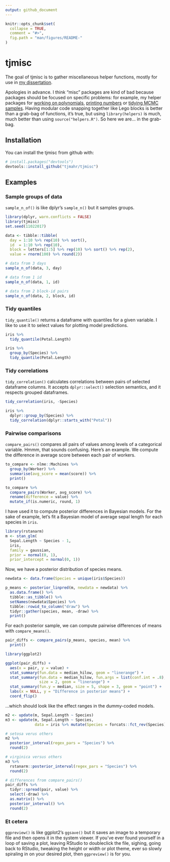 ```yaml
---
output: github_document
---
```


<!-- README.md is generated from README.Rmd. Please edit that file -->

```r
knitr::opts_chunk$set(
  collapse = TRUE,
  comment = "#>",
  fig.path = "man/figures/README-"
)
```

# tjmisc

The goal of tjmisc is to gather miscellaneous helper functions, mostly for use 
in [my dissertation](https://github.com/tjmahr/dissertation). 

Apologies in advance. I think "misc" packages are kind of bad because packages
should be focused on specific problems: for example, my helper packages for
[working on polynomials](https://github.com/tjmahr/polypoly),
[printing numbers](https://github.com/tjmahr/printy) or 
[tidying MCMC samples](https://github.com/tjmahr/tristan). Having modular code
snapping together like Lego blocks is better than a grab-bag of functions, it's
true, but using `library(helpers)` is much, much better than using
`source("helpers.R")`. So here we are... in the grab-bag.


## Installation

You can install the tjmisc from github with:

```r
# install.packages("devtools")
devtools::install_github("tjmahr/tjmisc")
```

## Examples

### Sample groups of data

`sample_n_of()` is like dplyr's `sample_n()` but it samples groups. 

```r
library(dplyr, warn.conflicts = FALSE)
library(tjmisc)
set.seed(11022017)

data <- tibble::tibble(
  day = 1:10 %>% rep(10) %>% sort(),
  id  = 1:10 %>% rep(10),
  block = letters[1:5] %>% rep(10) %>% sort() %>% rep(2),
  value = rnorm(100) %>% round(2))

# data from 3 days
sample_n_of(data, 3, day)

# data from 1 id
sample_n_of(data, 1, id)

# data from 2 block-id pairs
sample_n_of(data, 2, block, id)
```

### Tidy quantiles

`tidy_quantile()` returns a dataframe with quantiles for a given variable. I
like to use it to select values for plotting model predictions.

```r
iris %>% 
  tidy_quantile(Petal.Length)

iris %>% 
  group_by(Species) %>% 
  tidy_quantile(Petal.Length)
```

### Tidy correlations

`tidy_correlation()` calculates correlations between pairs of selected dataframe
columns. It accepts `dplyr::select()` selection semantics, and it respects
grouped dataframes.

```r
tidy_correlation(iris, -Species)

iris %>%
  dplyr::group_by(Species) %>%
  tidy_correlation(dplyr::starts_with("Petal"))
```

### Pairwise comparisons

`compare_pairs()` compares all pairs of values among levels of a categorical
variable. Hmmm, that sounds confusing. Here's an example. We compute the
difference in average score between each pair of workers.

```r
to_compare <- nlme::Machines %>%
  group_by(Worker) %>%
  summarise(avg_score = mean(score)) %>%
  print()

to_compare %>%
  compare_pairs(Worker, avg_score) %>%
  rename(difference = value) %>%
  mutate_if(is.numeric, round, 1)
```

I have used it to compute posterior differences in Bayesian models. For the sake
of example, let's fit a Bayesian model of average sepal length for each species
in `iris`.

```r
library(rstanarm)
m <- stan_glm(
  Sepal.Length ~ Species - 1,
  iris,
  family = gaussian,
  prior = normal(0, 1),
  prior_intercept = normal(0, 1))
```

Now, we have a posterior distribution of species means.

```r
newdata <- data.frame(Species = unique(iris$Species))

p_means <- posterior_linpred(m, newdata = newdata) %>%
  as.data.frame() %>%
  tibble::as_tibble() %>%
  setNames(newdata$Species) %>%
  tibble::rowid_to_column("draw") %>%
  tidyr::gather(species, mean, -draw) %>%
  print()
```

For each posterior sample, we can compute pairwise differences of means with
`compare_means()`.

```r
pair_diffs <- compare_pairs(p_means, species, mean) %>%
  print()

library(ggplot2)

ggplot(pair_diffs) +
  aes(x = pair, y = value) +
  stat_summary(fun.data = median_hilow, geom = "linerange") +
  stat_summary(fun.data = median_hilow, fun.args = list(conf.int = .8),
               size = 2, geom = "linerange") +
  stat_summary(fun.y = median, size = 5, shape = 3, geom = "point") +
  labs(x = NULL, y = "Difference in posterior means") +
  coord_flip()
```

...which should look like the effect ranges in the dummy-coded models.

```r
m2 <- update(m, Sepal.Length ~ Species)
m3 <- update(m, Sepal.Length ~ Species, 
             data = iris %>% mutate(Species = forcats::fct_rev(Species)))
```

```r
# setosa verus others
m2 %>% 
  posterior_interval(regex_pars = "Species") %>% 
  round(2)

# virginica versus others
m3 %>% 
  rstanarm::posterior_interval(regex_pars = "Species") %>% 
  round(2)

# differences from compare_pairs()
pair_diffs %>% 
  tidyr::spread(pair, value) %>% 
  select(-draw) %>% 
  as.matrix() %>% 
  posterior_interval() %>% 
  round(2)
```


### Et cetera

`ggpreview()` is like ggplot2's `ggsave()` but it saves an image to a temporary
file and then opens it in the system viewer. If you've ever found yourself in
a loop of saving a plot, leaving RStudio to doubleclick the file, sighing, going
back to RStudio, tweaking the height or width or plot theme, ever so slowly
spiraling in on your desired plot, then `ggpreview()` is for you.

